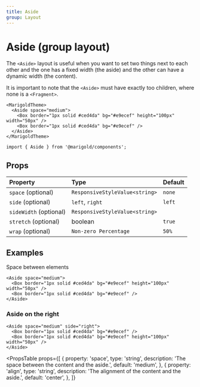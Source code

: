 ```yaml
---
title: Aside
group: Layout
---
```



# Aside (group layout)

The `<Aside>` layout is useful when you want to set two things next to each other and the one has a fixed width (the aside) and the other can have a dynamic width (the content).

It is important to note that the `<Aside>` must have exactly too children, where none is a `<Fragment>`.

```tsx
<MarigoldTheme>
  <Aside space="medium">
    <Box border="1px solid #ced4da" bg="#e9ecef" height="100px" width="50px" />
    <Box border="1px solid #ced4da" bg="#e9ecef" />
  </Aside>
</MarigoldTheme>
```

```tsx onlyCode
import { Aside } from '@marigold/components';
```

## Props

| Property               | Type                           | Default |
| :--------------------- | :----------------------------- | :------ |
| `space` (optional)     | `ResponsiveStyleValue<string>` | `none`  |
| `side` (optional)      | `left`, `right`                | `left`  |
| `sideWidth` (optional) | `ResponsiveStyleValue<string>` |         |
| `stretch` (optional)   | boolean                        | `true`  |
| `wrap` (optional)      | `Non-zero Percentage`          | `50%`   |

## Examples

Space between elements

```tsx
<Aside space="medium">
  <Box border="1px solid #ced4da" bg="#e9ecef" height="100px" width="50px" />
  <Box border="1px solid #ced4da" bg="#e9ecef" />
</Aside>
```

### Aside on the right

```tsx
<Aside space="medium" side="right">
  <Box border="1px solid #ced4da" bg="#e9ecef" />
  <Box border="1px solid #ced4da" bg="#e9ecef" height="100px" width="50px" />
</Aside>
```

<PropsTable
  props={[
    {
      property: 'space',
      type: 'string',
      description: 'The space between the content and the aside.',
      default: 'medium',
    },
    {
      property: 'align',
      type: 'string',
      description: 'The alignment of the content and the aside.',
      default: 'center',
    },
  ]}
></PropsTable>

